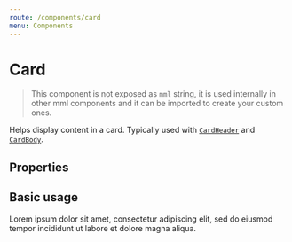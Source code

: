 ```yaml
---
route: /components/card
menu: Components
---
```



# Card

> This component is not exposed as `mml` string, it is used internally in other mml components and it can be imported to create your custom ones.

Helps display content in a card. Typically used with [`CardHeader`](/components/card-header) and [`CardBody`](/components/card-body).

## Properties

<Props of={Card} />

## Basic usage

<Playground>
  <Card>
    <CardHeader icon="book" text="Book title" />
    <CardBody>
      Lorem ipsum dolor sit amet, consectetur adipiscing elit, sed do eiusmod tempor incididunt ut labore et dolore
      magna aliqua.
    </CardBody>
  </Card>
</Playground>
